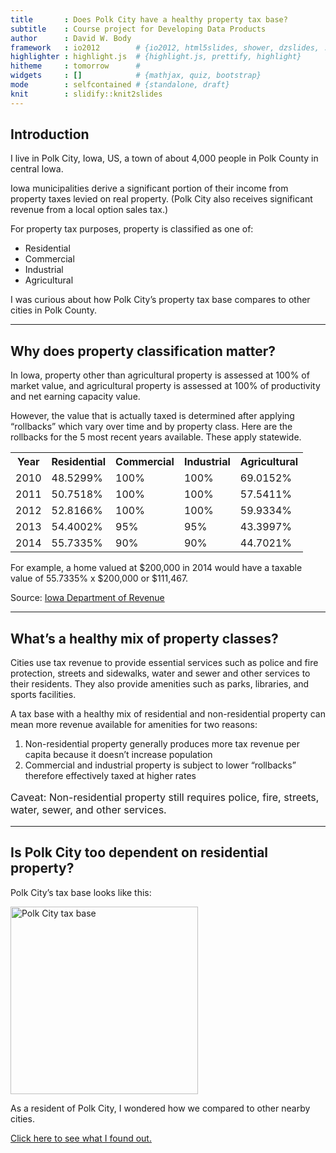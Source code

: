 ```yaml
---
title       : Does Polk City have a healthy property tax base?
subtitle    : Course project for Developing Data Products
author      : David W. Body
framework   : io2012        # {io2012, html5slides, shower, dzslides, ...}
highlighter : highlight.js  # {highlight.js, prettify, highlight}
hitheme     : tomorrow      #
widgets     : []            # {mathjax, quiz, bootstrap}
mode        : selfcontained # {standalone, draft}
knit        : slidify::knit2slides
---
```


## Introduction

I live in Polk City, Iowa, US, a town of about 4,000 people in Polk County in central Iowa.

Iowa municipalities derive a significant portion of their income from property taxes levied on real property. (Polk City also receives significant revenue from a local option sales tax.)

For property tax purposes, property is classified as one of:

* Residential
* Commercial
* Industrial
* Agricultural

I was curious about how Polk City's property tax base compares to other cities in Polk County.

---

## Why does property classification matter?

In Iowa, property other than agricultural property is assessed at 100% of market value, and agricultural property is assessed at 100% of productivity and net earning capacity value.

However, the value that is actually taxed is determined after applying "rollbacks" which vary over time and by property class. Here are the rollbacks for the 5 most recent years available. These apply statewide.

<table>
<tr><th>Year</th><th>Residential</th><th>Commercial</th><th>Industrial</th><th>Agricultural</th></tr>
<tr><td>2010</td><td>48.5299%</td><td>100%</td><td>100%</td><td>69.0152%</td></tr>
<tr><td>2011</td><td>50.7518%</td><td>100%</td><td>100%</td><td>57.5411%</td></tr>
<tr><td>2012</td><td>52.8166%</td><td>100%</td><td>100%</td><td>59.9334%</td></tr>
<tr><td>2013</td><td>54.4002%</td><td>95%</td><td>95%</td><td>43.3997%</td></tr>
<tr><td>2014</td><td>55.7335%</td><td>90%</td><td>90%</td><td>44.7021%</td></tr>
</table>

For example, a home valued at $200,000 in 2014 would have a taxable value of 55.7335% x $200,000 or $111,467.

Source: [Iowa Department of Revenue](https://tax.iowa.gov/equalization-and-rollbacks)

---

## What's a healthy mix of property classes?

Cities use tax revenue to provide essential services such as police and fire protection, streets and sidewalks, water and sewer and other services to their residents. They also provide amenities such as parks, libraries, and sports facilities.

A tax base with a healthy mix of residential and non-residential property can mean more revenue available for amenities for two reasons:

1. Non-residential property generally produces more tax revenue per capita because it doesn't increase population
2. Commercial and industrial property is subject to lower "rollbacks" therefore effectively taxed at higher rates

<p style="font-size: 16px">Caveat: Non-residential property still requires police, fire, streets, water, sewer, and other services.</p>

---

## Is Polk City too dependent on residential property?

Polk City's tax base looks like this:

<img src="assets/img/polk-city-tax-base.png" alt="Polk City tax base" height=300/>

As a resident of Polk City, I wondered how we compared to other nearby cities.

[Click here to see what I found out.](https://davidbody.shinyapps.io/polk-city-tax-base)
